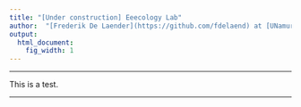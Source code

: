 ```yaml
---
title: "[Under construction] Eeecology Lab"
author:  "[Frederik De Laender](https://github.com/fdelaend) at [UNamur](https://www.unamur.be/)"
output:
  html_document:
    fig_width: 1
---
```


----

This is a test. 


----



